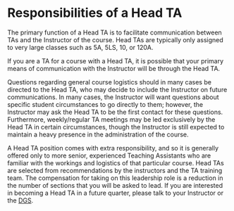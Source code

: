# Responsibilities of a Head TA

The primary function of a Head TA is to facilitate communication between TAs and the Instructor of the course. Head TAs are typically only assigned to very large classes such as 5A, 5LS, 10, or 120A.

If you are a TA for a course with a Head TA, it is possible that your primary means of communication with the Instructor will be through the Head TA. 

Questions regarding general course logistics should in many cases be directed to the Head TA, who may decide to include the Instructor on future communications. In many cases, the Instructor will want questions about specific student circumstances to go directly to them; however, the Instructor may ask the Head TA to be the first contact for these questions. Furthermore, weekly/regular TA meetings may be led exclusively by the Head TA in certain circumstances, though the Instructor is still expected to maintain a heavy presence in the administration of the course.

A Head TA position comes with extra responsibility, and so it is generally offered only to more senior, experienced Teaching Assistants who are familiar with the workings and logistics of that particular course. Head TAs are selected from recommendations by the instructors and the TA training team. The compensation for taking on this leadership role is a reduction in the number of sections that you will be asked to lead. If you are interested in becoming a Head TA in a future quarter, please talk to your Instructor or the [DGS](#AcadLead).

